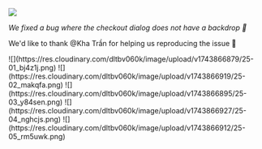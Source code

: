 
![](https://res.cloudinary.com/dltbv060k/image/upload/v1742050495/25-01_ssekab.png)

_We fixed a bug where the checkout dialog does not have a backdrop 🎑_

We'd like to thank @Kha Trần for helping us reproducing the issue 🙇


<ReleaseBuild>
![](https://res.cloudinary.com/dltbv060k/image/upload/v1743866879/25-01_bj4z1j.png)
![](https://res.cloudinary.com/dltbv060k/image/upload/v1743866919/25-02_makqfa.png)
![](https://res.cloudinary.com/dltbv060k/image/upload/v1743866895/25-03_y84sen.png)
![](https://res.cloudinary.com/dltbv060k/image/upload/v1743866927/25-04_nghcjs.png)
![](https://res.cloudinary.com/dltbv060k/image/upload/v1743866912/25-05_rm5uwk.png)
</ReleaseBuild>
